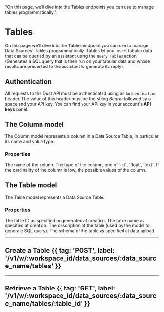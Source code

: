   "On this page, we’ll dive into the Tables endpoints you can use to manage tables programmatically.";

# Tables

On this page we'll dive into the Tables endpoint you can use to manage Data Sources' Tables
programmatically. Tables let you insert tabular data that can be queried by an assistant using the
`Query Tables` action (Generates a SQL query that is then run on your tabular data and whose results
are presented to the assistant to generate its reply).

## Authentication

All requests to the Dust API must be authenticated using an `Authentication` header. The value of
this header must be the string _Bearer_ followed by a space and your API key. You can find your API
key in your account's **API keys** panel.

## The Column model

The Column model represents a column in a Data Source Table, in particular its name and value type.

### Properties

<Properties>
  <Property name="name" type="string">
    The name of the colunn.
  </Property>
  <Property name="value_type" type="string">
    The type of the column, one of `int`, `float`, `text`.
  </Property>
  <Property name="possible_values" type="string[]">
    If the cardinality of the column is low, the possible values of the column.
  </Property>
</Properties>

## The Table model

The Table model represents a Data Source Table.

### Properties

<Properties>
  <Property name="table_id" type="string">
    The table ID as specified or generated at creation.
  </Property>
  <Property name="table_name" type="string">
    The table name as specified at creation.
  </Property>
  <Property name="description" type="string">
    The description of the table (used by the model to generate SQL query).
  </Property>
  <Property name="schema" type="Column[]">
   The schema of the table as specified at data upload.
  </Property>
</Properties>

---

## Create a Table {{ tag: 'POST', label: '/v1/w/:workspace_id/data_sources/:data_source_name/tables' }}


---

## Retrieve a Table {{ tag: 'GET', label: '/v1/w/:workspace_id/data_sources/:data_source_name/tables/:table_id' }}
